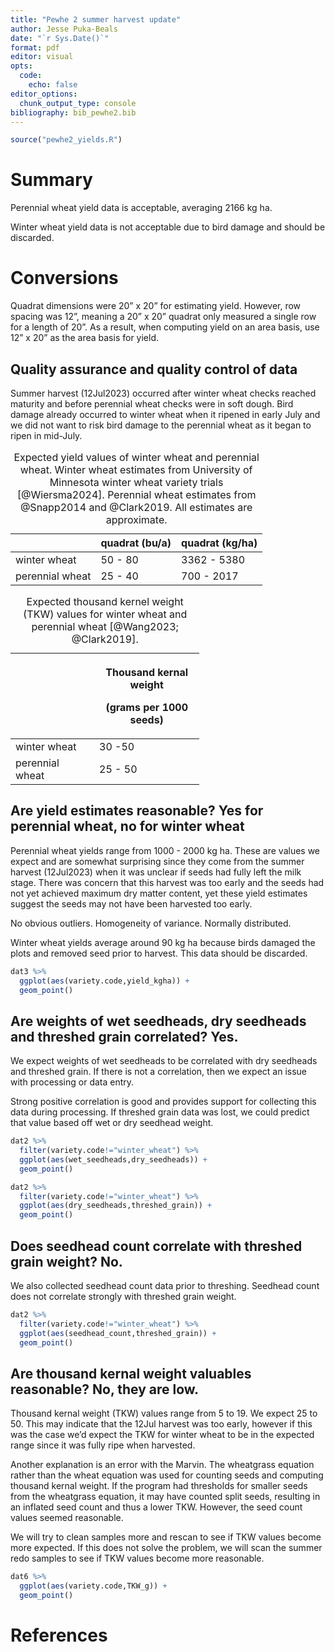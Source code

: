 ```yaml
---
title: "Pewhe 2 summer harvest update"
author: Jesse Puka-Beals
date: "`r Sys.Date()`"
format: pdf
editor: visual
opts:
  code:
    echo: false
editor_options: 
  chunk_output_type: console
bibliography: bib_pewhe2.bib
---
```


```r
source("pewhe2_yields.R")

```

# Summary

Perennial wheat yield data is acceptable, averaging 2166 kg ha.

Winter wheat yield data is not acceptable due to bird damage and should be discarded.

# Conversions

Quadrat dimensions were 20" x 20" for estimating yield. However, row spacing was 12", meaning a 20" x 20" quadrat only measured a single row for a length of 20". As a result, when computing yield on an area basis, use 12" x 20" as the area basis for yield.

## Quality assurance and quality control of data

Summer harvest (12Jul2023) occurred after winter wheat checks reached maturity and before perennial wheat checks were in soft dough. Bird damage already occurred to winter wheat when it ripened in early July and we did not want to risk bird damage to the perennial wheat as it began to ripen in mid-July.

|                 | quadrat (bu/a) | quadrat (kg/ha) |
|-----------------|----------------|-----------------|
| winter wheat    | 50 - 80        | 3362 - 5380     |
| perennial wheat | 25 - 40        | 700 - 2017      |

: Expected yield values of winter wheat and perennial wheat. Winter wheat estimates from University of Minnesota winter wheat variety trials [@Wiersma2024]. Perennial wheat estimates from @Snapp2014 and @Clark2019. All estimates are approximate.

+-----------------+------------------------+
|                 | Thousand kernal weight |
|                 |                        |
|                 | (grams per 1000 seeds) |
+=================+========================+
| winter wheat    | 30 -50                 |
+-----------------+------------------------+
| perennial wheat | 25 - 50                |
+-----------------+------------------------+

: Expected thousand kernel weight (TKW) values for winter wheat and perennial wheat [@Wang2023; @Clark2019].

## Are yield estimates reasonable? Yes for perennial wheat, no for winter wheat

Perennial wheat yields range from 1000 - 2000 kg ha. These are values we expect and are somewhat surprising since they come from the summer harvest (12Jul2023) when it was unclear if seeds had fully left the milk stage. There was concern that this harvest was too early and the seeds had not yet achieved maximum dry matter content, yet these yield estimates suggest the seeds may not have been harvested too early.

No obvious outliers. Homogeneity of variance. Normally distributed.

Winter wheat yields average around 90 kg ha because birds damaged the plots and removed seed prior to harvest. This data should be discarded.

```r
dat3 %>% 
  ggplot(aes(variety.code,yield_kgha)) +
  geom_point()
```

## Are weights of wet seedheads, dry seedheads and threshed grain correlated? Yes.

We expect weights of wet seedheads to be correlated with dry seedheads and threshed grain. If there is not a correlation, then we expect an issue with processing or data entry.

Strong positive correlation is good and provides support for collecting this data during processing. If threshed grain data was lost, we could predict that value based off wet or dry seedhead weight.

```r
dat2 %>% 
  filter(variety.code!="winter_wheat") %>% 
  ggplot(aes(wet_seedheads,dry_seedheads)) +
  geom_point()

dat2 %>% 
  filter(variety.code!="winter_wheat") %>% 
  ggplot(aes(dry_seedheads,threshed_grain)) +
  geom_point()

```

## Does seedhead count correlate with threshed grain weight? No.

We also collected seedhead count data prior to threshing. Seedhead count does not correlate strongly with threshed grain weight.

```r
dat2 %>% 
  filter(variety.code!="winter_wheat") %>% 
  ggplot(aes(seedhead_count,threshed_grain)) +
  geom_point()
```

## Are thousand kernal weight valuables reasonable? No, they are low. 

Thousand kernal weight (TKW) values range from 5 to 19. We expect 25 to 50. This may indicate that the 12Jul harvest was too early, however if this was the case we'd expect the TKW for winter wheat to be in the expected range since it was fully ripe when harvested.

Another explanation is an error with the Marvin. The wheatgrass equation rather than the wheat equation was used for counting seeds and computing thousand kernal weight. If the program had thresholds for smaller seeds from the wheatgrass equation, it may have counted split seeds, resulting in an inflated seed count and thus a lower TKW. However, the seed count values seemed reasonable.

We will try to clean samples more and rescan to see if TKW values become more expected. If this does not solve the problem, we will scan the summer redo samples to see if TKW values become more reasonable.

```r
dat6 %>% 
  ggplot(aes(variety.code,TKW_g)) +
  geom_point()

```

# References
